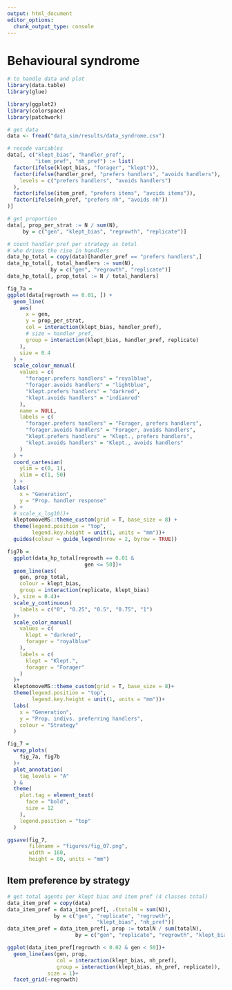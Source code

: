 ```yaml
---
output: html_document
editor_options: 
  chunk_output_type: console
---
```


# Behavioural syndrome

```r
# to handle data and plot
library(data.table)
library(glue)

library(ggplot2)
library(colorspace)
library(patchwork)
```

```r
# get data
data <- fread("data_sim/results/data_syndrome.csv")

# recode variables
data[, c("klept_bias", "handler_pref",
         "item_pref", "nh_pref") := list(
  factor(ifelse(klept_bias, "forager", "klept")),
  factor(ifelse(handler_pref, "prefers handlers", "avoids handlers"),
    levels = c("prefers handlers", "avoids handlers")
  ),
  factor(ifelse(item_pref, "prefers items", "avoids items")),
  factor(ifelse(nh_pref, "prefers nh", "avoids nh"))
)]
```

```r
# get proportion
data[, prop_per_strat := N / sum(N), 
     by = c("gen", "klept_bias", "regrowth", "replicate")]

# count handler pref per strategy as total
# who drives the rise in handlers
data_hp_total = copy(data)[handler_pref == "prefers handlers",]
data_hp_total[, total_handlers := sum(N),
              by = c("gen", "regrowth", "replicate")]
data_hp_total[, prop_total := N / total_handlers]
```

```r
fig_7a =
ggplot(data[regrowth == 0.01, ]) +
  geom_line(
    aes(
      x = gen,
      y = prop_per_strat,
      col = interaction(klept_bias, handler_pref),
      # size = handler_pref,
      group = interaction(klept_bias, handler_pref, replicate)
    ),
    size = 0.4
  ) +
  scale_colour_manual(
    values = c(
      "forager.prefers handlers" = "royalblue",
      "forager.avoids handlers" = "lightblue",
      "klept.prefers handlers" = "darkred",
      "klept.avoids handlers" = "indianred"
    ),
    name = NULL,
    labels = c(
      "forager.prefers handlers" = "Forager, prefers handlers",
      "forager.avoids handlers" = "Forager, avoids handlers",
      "klept.prefers handlers" = "Klept., prefers handlers",
      "klept.avoids handlers" = "Klept., avoids handlers"
    )
  ) +
  coord_cartesian(
    ylim = c(0, 1),
    xlim = c(1, 50)
  ) +
  labs(
    x = "Generation",
    y = "Prop. handler response"
  ) +
  # scale_x_log10()+
  kleptomoveMS::theme_custom(grid = T, base_size = 8) +
  theme(legend.position = "top",
        legend.key.height = unit(1, units = "mm"))+
  guides(colour = guide_legend(nrow = 2, byrow = TRUE))
```

```r
fig7b = 
  ggplot(data_hp_total[regrowth == 0.01 &
                         gen <= 50])+
  geom_line(aes(
    gen, prop_total,
    colour = klept_bias,
    group = interaction(replicate, klept_bias)
  ), size = 0.4)+
  scale_y_continuous(
    labels = c("0", "0.25", "0.5", "0.75", "1")
  )+
  scale_color_manual(
    values = c(
      klept = "darkred",
      forager = "royalblue"
    ),
    labels = c(
      klept = "Klept.",
      forager = "Forager"
    )
  )+
  kleptomoveMS::theme_custom(grid = T, base_size = 8)+
  theme(legend.position = "top",
        legend.key.height = unit(1, units = "mm"))+
  labs(
    x = "Generation",
    y = "Prop. indivs. preferring handlers",
    colour = "Strategy"
  )
```

```r
fig_7 =
  wrap_plots(
    fig_7a, fig7b
  )+
  plot_annotation(
    tag_levels = "A"
  ) &
  theme(
    plot.tag = element_text(
      face = "bold",
      size = 12
    ),
    legend.position = "top"
  )
```


```r
ggsave(fig_7,
       filename = "figures/fig_07.png",
       width = 160,
       height = 80, units = "mm")
```

## Item preference by strategy

```r
# get total agents per klept bias and item pref (4 classes total)
data_item_pref = copy(data)
data_item_pref = data_item_pref[, .(totalN = sum(N)), 
               by = c("gen", "replicate", "regrowth",
                             "klept_bias", "nh_pref")]
data_item_pref = data_item_pref[, prop := totalN / sum(totalN), 
                      by = c("gen", "replicate", "regrowth", "klept_bias")]
```

```r
ggplot(data_item_pref[regrowth < 0.02 & gen < 50])+
  geom_line(aes(gen, prop,
                col = interaction(klept_bias, nh_pref),
                group = interaction(klept_bias, nh_pref, replicate)),
             size = 1)+
  facet_grid(~regrowth)
```

